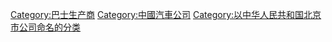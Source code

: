 [[Category:巴士生产商|Category:巴士生产商]]
[[Category:中國汽車公司|Category:中國汽車公司]]
[[Category:以中华人民共和国北京市公司命名的分类|Category:以中华人民共和国北京市公司命名的分类]]